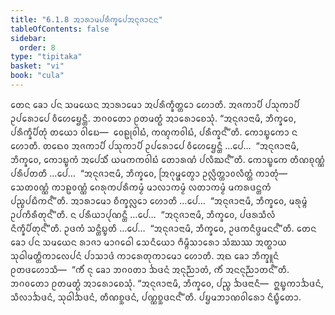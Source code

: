 ```yaml
---
title: "6.1.8 ᩋᩣᩁᩣᨾᨸᩁᩥᨠ᩠ᨡᩮᨸᩋᨶᩩᨩᩣᨶᨶ"
tableOfContents: false
sidebar:
  order: 8
type: "tipitaka"
basket: "vi"
book: "cula"
---
```



<DynamicBreadcrumb />

<Division number="303" book="cula">

<Paragraph number="1305" book="cula">
ᨲᩮᨶ ᨡᩮᩣ ᨸᨶ ᩈᨾᨿᩮᨶ ᩋᩣᩁᩣᨾᩮᩣ ᩋᨸᩁᩥᨠ᩠ᨡᩥᨲ᩠ᨲᩮᩣ ᩉᩮᩣᨲᩥ. ᩋᨩᨠᩣᨸᩥ ᨸᩈᩩᨠᩣᨸᩥ ᩏᨸᩁᩮᩣᨸᩮ ᩅᩥᩉᩮᨮᩮᨶ᩠ᨲᩥ. ᨽᨣᩅᨲᩮᩣ ᩑᨲᨾᨲ᩠ᨳᩴ ᩋᩣᩁᩮᩣᨧᩮᩈᩩᩴ. “ᩋᨶᩩᨩᩣᨶᩣᨾᩥ, ᨽᩥᨠ᩠ᨡᩅᩮ, ᨸᩁᩥᨠ᩠ᨡᩥᨸᩥᨲᩩᩴ ᨲᨿᩮᩣ ᩅᩤᨭᩮ—  ᩅᩮᩊᩩᩅᩤᨭᩴ, ᨠᨱ᩠ᨯᨠᩅᩤᨭᩴ, ᨸᩁᩥᨠ᩠ᨡᨶ᩺”ᨲᩥ. ᨠᩮᩣᨭ᩠ᨮᨠᩮᩣ ᨶ ᩉᩮᩣᨲᩥ. ᨲᨳᩮᩅ ᩋᨩᨠᩣᨸᩥ ᨸᩈᩩᨠᩣᨸᩥ ᩏᨸᩁᩮᩣᨸᩮ ᩅᩥᩉᩮᨮᩮᨶ᩠ᨲᩥ …ᨸᩮ…  “ᩋᨶᩩᨩᩣᨶᩣᨾᩥ, ᨽᩥᨠ᩠ᨡᩅᩮ, ᨠᩮᩣᨭ᩠ᨮᨠᩴ ᩋᨸᩮᩈᩥᩴ ᨿᨾᨠᨠᩅᩤᨭᩴ ᨲᩮᩣᩁᨱᩴ ᨸᩃᩥᨥᨶ᩺”ᨲᩥ. ᨠᩮᩣᨭ᩠ᨮᨠᩮ ᨲᩥᨱᨧᩩᨱ᩠ᨱᩴ ᨸᩁᩥᨸᨲᨲᩥ …ᨸᩮ…  “ᩋᨶᩩᨩᩣᨶᩣᨾᩥ, ᨽᩥᨠ᩠ᨡᩅᩮ, ᩒᨣᩩᨾ᩠ᨹᩮᨲ᩠ᩅᩣ ᩏᩃᩖᩥᨲ᩠ᨲᩣᩅᩃᩥᨲ᩠ᨲᩴ ᨠᩣᨲᩩᩴ—  ᩈᩮᨲᩅᨱ᩠ᨱᩴ ᨠᩣᩊᩅᨱ᩠ᨱᩴ ᨣᩮᩁᩩᨠᨸᩁᩥᨠᨾ᩠ᨾᩴ ᨾᩣᩃᩣᨠᨾ᩠ᨾᩴ ᩃᨲᩣᨠᨾ᩠ᨾᩴ ᨾᨠᩁᨴᨶ᩠ᨲᨠᩴ ᨸᨬ᩠ᨧᨸᨭᩥᨠᨶ᩺”ᨲᩥ. ᩋᩣᩁᩣᨾᩮᩣ ᨧᩥᨠ᩠ᨡᩃᩖᩮᩣ ᩉᩮᩣᨲᩥ …ᨸᩮ…  “ᩋᨶᩩᨩᩣᨶᩣᨾᩥ, ᨽᩥᨠ᩠ᨡᩅᩮ, ᨾᩁᩩᨾ᩠ᨻᩴ ᩏᨸᨠᩥᩁᩥᨲᩩᨶ᩺”ᨲᩥ. ᨶ ᨸᩁᩥᨿᩣᨸᩩᨱᨶ᩠ᨲᩥ …ᨸᩮ…  “ᩋᨶᩩᨩᩣᨶᩣᨾᩥ, ᨽᩥᨠ᩠ᨡᩅᩮ, ᨸᨴᩁᩈᩥᩃᩴ ᨶᩥᨠ᩠ᨡᩥᨸᩥᨲᩩᨶ᩺”ᨲᩥ. ᩏᨴᨠᩴ ᩈᨶ᩠ᨲᩥᨭ᩠ᨮᨲᩥ …ᨸᩮ…  “ᩋᨶᩩᨩᩣᨶᩣᨾᩥ, ᨽᩥᨠ᩠ᨡᩅᩮ, ᩏᨴᨠᨶᩥᨴ᩠ᨵᨾᨶᨶ᩺”ᨲᩥ.
</Paragraph>

<Paragraph number="1306" book="cula">
ᨲᩮᨶ ᨡᩮᩣ ᨸᨶ ᩈᨾᨿᩮᨶ ᩁᩣᨩᩣ ᨾᩣᨣᨵᩮᩤ ᩈᩮᨶᩥᨿᩮᩣ ᨻᩥᨾ᩠ᨻᩥᩈᩣᩁᩮᩣ ᩈᩴᨥᩔ ᩋᨲ᩠ᨳᩣᨿ ᩈᩩᨵᩤᨾᨲ᩠ᨲᩥᨠᩣᩃᩮᨸᨶᩴ ᨸᩣᩈᩣᨴᩴ ᨠᩣᩁᩮᨲᩩᨠᩣᨾᩮᩣ ᩉᩮᩣᨲᩥ. ᩋᨳ ᨡᩮᩣ ᨽᩥᨠ᩠ᨡᩪᨶᩴ ᩑᨲᨴᩉᩮᩣᩈᩥ—  “ᨠᩥᩴ ᨶᩩ ᨡᩮᩣ ᨽᨣᩅᨲᩣ ᨨᨴᨶᩴ ᩋᨶᩩᨬ᩠ᨬᩣᨲᩴ, ᨠᩥᩴ ᩋᨶᨶᩩᨬ᩠ᨬᩣᨲᨶ᩺”ᨲᩥ. ᨽᨣᩅᨲᩮᩣ ᩑᨲᨾᨲ᩠ᨳᩴ ᩋᩣᩁᩮᩣᨧᩮᩈᩩᩴ. “ᩋᨶᩩᨩᩣᨶᩣᨾᩥ, ᨽᩥᨠ᩠ᨡᩅᩮ, ᨸᨬ᩠ᨧ ᨨᨴᨶᩣᨶᩥ—  ᩍᨭ᩠ᨮᨠᩣᨨᨴᨶᩴ, ᩈᩥᩃᩣᨨᨴᨶᩴ, ᩈᩩᨵᩤᨨᨴᨶᩴ, ᨲᩥᨱᨧ᩠ᨨᨴᨶᩴ, ᨸᨱ᩠ᨱᨧ᩠ᨨᨴᨶᨶ᩺”ᨲᩥ.

</Paragraph>
</Division>

<Paragraph number="1307" type="center" book="cula">
ᨸᨮᨾᨽᩣᨱᩅᩤᩁᩮᩣ ᨶᩥᨭ᩠ᨮᩥᨲᩮᩣ.
</Paragraph>